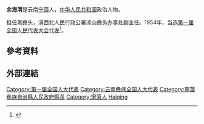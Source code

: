 '''余海清'''{{BD|1903年||1961年|}}是云南[[宁蒗|宁蒗]]人，[[中华人民共和国|中华人民共和国]]政治人物。

担任黑彝头，滇西北人民行政公署凉山彝务办事处副主任。1954年，当选[[第一届全国人民代表大会代表名单|第一届全国人民代表大会代表]]<ref>{{cite book|author=全国人民代表大会常务委员会办公厅|title=中华人民共和国第一届全国人民代表大会代表名单|year=1955年|publisher=全国人民代表大会常务委员会办公厅|url=http://book.ucdrs.superlib.net/views/specific/2929/bookDetail.jsp?dxNumber=000005772167&d=546843D0AE2464CD1C95896344A85614&fenlei=04070402|access-date=2015-01-28|archive-date=2019-01-24|archive-url=https://web.archive.org/web/20190124105450/http://book.ucdrs.superlib.net/views/specific/2929/bookDetail.jsp?dxNumber=000005772167&d=546843D0AE2464CD1C95896344A85614&fenlei=04070402|dead-url=no}}</ref>。

== 參考資料 ==
{{Reflist}}

== 外部連結 ==

{{DEFAULTSORT:Yu余}}

[[Category:第一届全国人大代表|Category:第一届全国人大代表]]
[[Category:云南彝族全国人大代表|Category:云南彝族全国人大代表]]
[[Category:寧蒗彝族自治縣人民政府縣長|Category:寧蒗彝族自治縣人民政府縣長]]
[[Category:寧蒗人|Category:寧蒗人]]
[[Category:余姓|Haiqing]]